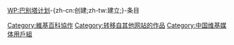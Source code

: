 [[WP:巴别塔计划|WP:巴别塔计划]]-{zh-cn:创建;zh-tw:建立;}-条目

[[Category:維基百科協作|Category:維基百科協作]]
[[Category:转移自其他网站的作品|Category:转移自其他网站的作品]]
[[Category:中国维基媒体用戶組|Category:中国维基媒体用戶組]]